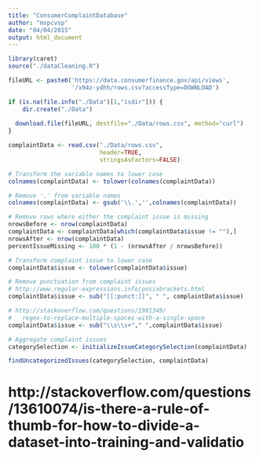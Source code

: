 ```yaml
---
title: "ConsumerComplaintDatabase"
author: "mspcvsp"
date: "04/04/2015"
output: html_document
---
```


```r
library(caret)
source("./dataCleaning.R")

fileURL <- paste0('https://data.consumerfinance.gov/api/views',
                  '/x94z-ydhh/rows.csv?accessType=DOWNLOAD')

if (is.na(file.info("./Data")[1,"isdir"])) {
    dir.create("./Data")
    
  download.file(fileURL, destfile="./Data/rows.csv", method="curl")
}

complaintData <- read.csv("./Data/rows.csv",
                          header=TRUE,
                          stringsAsFactors=FALSE)

# Transform the variable names to lower case
colnames(complaintData) <- tolower(colnames(complaintData))

# Remove '.' from variable names
colnames(complaintData) <- gsub('\\.','',colnames(complaintData))

# Remove rows where either the complaint issue is missing
nrowsBefore <- nrow(complaintData)
complaintData <- complaintData[which(complaintData$issue != ""),]
nrowsAfter <- nrow(complaintData)
percentIssueMissing <- 100 * (1 - (nrowsAfter / nrowsBefore))

# Transform complaint issue to lower case
complaintData$issue <- tolower(complaintData$issue)

# Remove punctuation from complaint issues
# http://www.regular-expressions.info/posixbrackets.html
complaintData$issue <- sub("[[:punct:]]", " ", complaintData$issue)

# http://stackoverflow.com/questions/1981349/
#   regex-to-replace-multiple-spaces-with-a-single-space
complaintData$issue <- sub("\\s\\s+"," ",complaintData$issue)

# Aggregate complaint issues
categorySelection <- initializeIssueCategorySelection(complaintData)

findUncategorizedIssues(categorySelection, complaintData)
```
# http://stackoverflow.com/questions/13610074/is-there-a-rule-of-thumb-for-how-to-divide-a-dataset-into-training-and-validatio
